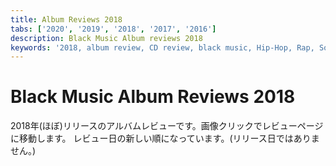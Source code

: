```yaml
---
title: Album Reviews 2018
tabs: ['2020', '2019', '2018', '2017', '2016']
description: Black Music Album reviews 2018
keywords: '2018, album review, CD review, black music, Hip-Hop, Rap, Soul, R&B'
---
```



# Black Music Album Reviews 2018

<PageDescription>

2018年(ほぼ)リリースのアルバムレビューです。画像クリックでレビューページに移動します。
レビュー日の新しい順になっています。(リリース日ではありません。)

</PageDescription>

<Row>
<Column colMd={2} colLg={3} noGutterMdLeft>
<Review1 />
</Column>
<Column colMd={2} colLg={3} noGutterMdLeft>
<Review2 />
</Column>
<Column colMd={2} colLg={3} noGutterMdLeft>
<Review3 />
</Column>
<Column colMd={2} colLg={3} noGutterMdLeft>
<Review4 />
</Column>
</Row>

<Row>
<Column colMd={2} colLg={3} noGutterMdLeft>
<Review5 />
</Column>
<Column colMd={2} colLg={3} noGutterMdLeft>
<Review6 />
</Column>
<Column colMd={2} colLg={3} noGutterMdLeft>
<Review7 />
</Column>
<Column colMd={2} colLg={3} noGutterMdLeft>
<Review8 />
</Column>
</Row>

<Row>
<Column colMd={2} colLg={3} noGutterMdLeft>
<Review9 />
</Column>
<Column colMd={2} colLg={3} noGutterMdLeft>
<Review10 />
</Column>
<Column colMd={2} colLg={3} noGutterMdLeft>
<Review11 />
</Column>
<Column colMd={2} colLg={3} noGutterMdLeft>
<Review12 />
</Column>
</Row>

<Row>
<Column colMd={2} colLg={3} noGutterMdLeft>
<Review13 />
</Column>
<Column colMd={2} colLg={3} noGutterMdLeft>
<Review14 />
</Column>
<Column colMd={2} colLg={3} noGutterMdLeft>
<Review15 />
</Column>
<Column colMd={2} colLg={3} noGutterMdLeft>
<Review16 />
</Column>
</Row>

<Row>
<Column colMd={2} colLg={3} noGutterMdLeft>
<Review17 />
</Column>
<Column colMd={2} colLg={3} noGutterMdLeft>
<Review18 />
</Column>
<Column colMd={2} colLg={3} noGutterMdLeft>
<Review19 />
</Column>
<Column colMd={2} colLg={3} noGutterMdLeft>
<Review20 />
</Column>
</Row>

<Row>
<Column colMd={2} colLg={3} noGutterMdLeft>
<Review21 />
</Column>
<Column colMd={2} colLg={3} noGutterMdLeft>
<Review22 />
</Column>
<Column colMd={2} colLg={3} noGutterMdLeft>
<Review23 />
</Column>
<Column colMd={2} colLg={3} noGutterMdLeft>
<Review24 />
</Column>
</Row>

<Row>
<Column colMd={2} colLg={3} noGutterMdLeft>
<Review25 />
</Column>
<Column colMd={2} colLg={3} noGutterMdLeft>
<Review26 />
</Column>
<Column colMd={2} colLg={3} noGutterMdLeft>
<Review27 />
</Column>
<Column colMd={2} colLg={3} noGutterMdLeft>
<Review28 />
</Column>
</Row>

<Row>
<Column colMd={2} colLg={3} noGutterMdLeft>
<Review29 />
</Column>
<Column colMd={2} colLg={3} noGutterMdLeft>
<Review30 />
</Column>
<Column colMd={2} colLg={3} noGutterMdLeft>
<Review31 />
</Column>
<Column colMd={2} colLg={3} noGutterMdLeft>
<Review32 />
</Column>
</Row>

<Row>
<Column colMd={2} colLg={3} noGutterMdLeft>
<Review33 />
</Column>
<Column colMd={2} colLg={3} noGutterMdLeft>
<Review34 />
</Column>
<Column colMd={2} colLg={3} noGutterMdLeft>
<Review35 />
</Column>
<Column colMd={2} colLg={3} noGutterMdLeft>
<Review36 />
</Column>
</Row>

<Row>
<Column colMd={2} colLg={3} noGutterMdLeft>
<Review37 />
</Column>
<Column colMd={2} colLg={3} noGutterMdLeft>
<Review38 />
</Column>
<Column colMd={2} colLg={3} noGutterMdLeft>
<Review39 />
</Column>
<Column colMd={2} colLg={3} noGutterMdLeft>
<Review40 />
</Column>
</Row>

<Row>
<Column colMd={2} colLg={3} noGutterMdLeft>
<Review41 />
</Column>
<Column colMd={2} colLg={3} noGutterMdLeft>
<Review42 />
</Column>
<Column colMd={2} colLg={3} noGutterMdLeft>
<Review43 />
</Column>
<Column colMd={2} colLg={3} noGutterMdLeft>
<Review44 />
</Column>
</Row>

<Row>
<Column colMd={2} colLg={3} noGutterMdLeft>
<Review45 />
</Column>
<Column colMd={2} colLg={3} noGutterMdLeft>
<Review46 />
</Column>
<Column colMd={2} colLg={3} noGutterMdLeft>
<Review47 />
</Column>
</Row>